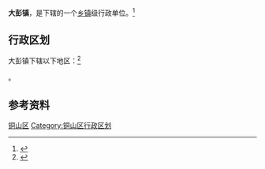 {{中国乡级行政区|32/03/12/108/000}}

'''大彭镇'''，是{{PRC admin/fullname|32/03/12/108/000|3}}下辖的一个[[乡镇|乡镇]]级行政单位。<ref>{{PRC admin/ref sgc|{{PRC admin/parent|32/03/12/108/000}}}}</ref>

== 行政区划 ==

大彭镇下辖以下地区：<ref>{{PRC admin/ref sgc|32/03/12/108/000}}</ref>

{{PRC admin/children|32/03/12/108/000}}。

== 参考资料 ==

{{reflist}}

{{江苏省徐州市铜山区行政区划}}
{{江苏行政区划小作品}}
[[Category:徐州建制镇|铜山区]]
[[Category:铜山区行政区划|Category:铜山区行政区划]]